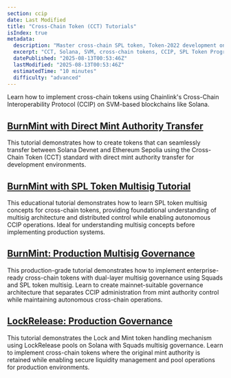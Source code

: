 ```yaml
---
section: ccip
date: Last Modified
title: "Cross-Chain Token (CCT) Tutorials"
isIndex: true
metadata:
  description: "Master cross-chain SPL token, Token-2022 development on Solana with Chainlink CCIP. Step-by-step tutorials from basic setup to production-ready multisig governance."
  excerpt: "CCT, Solana, SVM, cross-chain tokens, CCIP, SPL Token Program, Token-2022, tutorials, cross-chain interoperability, blockchain development"
  datePublished: "2025-08-13T00:53:46Z"
  lastModified: "2025-08-13T00:53:46Z"
  estimatedTime: "10 minutes"
  difficulty: "advanced"
---
```


Learn how to implement cross-chain tokens using Chainlink's Cross-Chain Interoperability Protocol (CCIP) on SVM-based blockchains like Solana.

## [BurnMint with Direct Mint Authority Transfer](/ccip/tutorials/svm/cross-chain-tokens/direct-mint-authority)

This tutorial demonstrates how to create tokens that can seamlessly transfer between Solana Devnet and Ethereum Sepolia using the Cross-Chain Token (CCT) standard with direct mint authority transfer for development environments.

## [BurnMint with SPL Token Multisig Tutorial](/ccip/tutorials/svm/cross-chain-tokens/spl-token-multisig-tutorial)

This educational tutorial demonstrates how to learn SPL token multisig concepts for cross-chain tokens, providing foundational understanding of multisig architecture and distributed control while enabling autonomous CCIP operations. Ideal for understanding multisig concepts before implementing production systems.

## [BurnMint: Production Multisig Governance](/ccip/tutorials/svm/cross-chain-tokens/production-multisig-tutorial)

This production-grade tutorial demonstrates how to implement enterprise-ready cross-chain tokens with dual-layer multisig governance using Squads and SPL token multisig. Learn to create mainnet-suitable governance architecture that separates CCIP administration from mint authority control while maintaining autonomous cross-chain operations.

## [LockRelease: Production Governance](/ccip/tutorials/svm/cross-chain-tokens/lock-release-multisig)

This tutorial demonstrates the Lock and Mint token handling mechanism using LockRelease pools on Solana with Squads multisig governance. Learn to implement cross-chain tokens where the original mint authority is retained while enabling secure liquidity management and pool operations for production environments.
